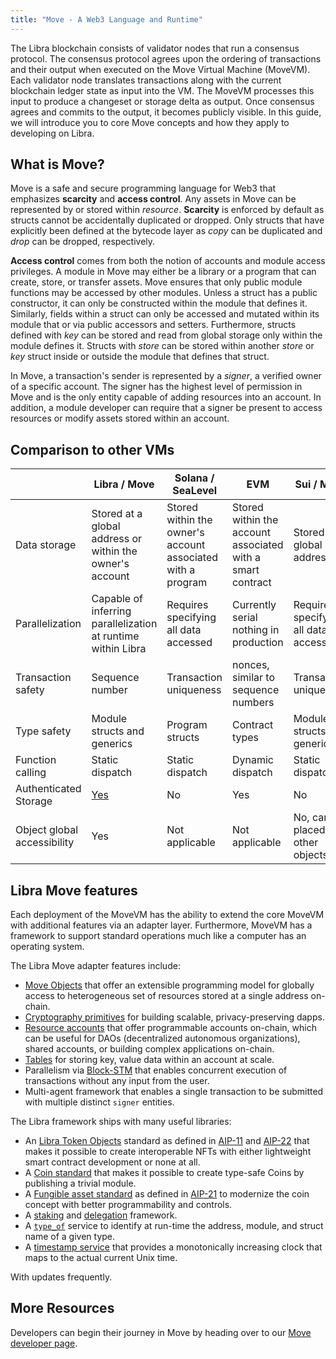 ```yaml
---
title: "Move - A Web3 Language and Runtime"
---
```


The Libra blockchain consists of validator nodes that run a consensus protocol. The consensus protocol agrees upon the ordering of transactions and their output when executed on the Move Virtual Machine (MoveVM). Each validator node translates transactions along with the current blockchain ledger state as input into the VM. The MoveVM processes this input to produce a changeset or storage delta as output. Once consensus agrees and commits to the output, it becomes publicly visible. In this guide, we will introduce you to core Move concepts and how they apply to developing on Libra.

## What is Move?

Move is a safe and secure programming language for Web3 that emphasizes **scarcity** and **access control**. Any assets in Move can be represented by or stored within _resource_. **Scarcity** is enforced by default as structs cannot be accidentally duplicated or dropped. Only structs that have explicitly been defined at the bytecode layer as _copy_ can be duplicated and _drop_ can be dropped, respectively.

**Access control** comes from both the notion of accounts and module access privileges. A module in Move may either be a library or a program that can create, store, or transfer assets. Move ensures that only public module functions may be accessed by other modules. Unless a struct has a public constructor, it can only be constructed within the module that defines it. Similarly, fields within a struct can only be accessed and mutated within its module that or via public accessors and setters. Furthermore, structs defined with _key_ can be stored and read from global storage only within the module defines it. Structs with _store_ can be stored within another _store_ or _key_ struct inside or outside the module that defines that struct.

In Move, a transaction's sender is represented by a _signer_, a verified owner of a specific account. The signer has the highest level of permission in Move and is the only entity capable of adding resources into an account. In addition, a module developer can require that a signer be present to access resources or modify assets stored within an account.

## Comparison to other VMs

|                             | Libra / Move                                                  | Solana / SeaLevel                                                | EVM                                                        | Sui / Move                            |
| --------------------------- | ------------------------------------------------------------- | ---------------------------------------------------------------- | ---------------------------------------------------------- | ------------------------------------- |
| Data storage                | Stored at a global address or within the owner's account | Stored within the owner's account associated with a program | Stored within the account associated with a smart contract | Stored at a global address            |
| Parallelization             | Capable of inferring parallelization at runtime within Libra  | Requires specifying all data accessed                            | Currently serial nothing in production                     | Requires specifying all data accessed |
| Transaction safety          | Sequence number                                               | Transaction uniqueness                                           | nonces, similar to sequence numbers                        | Transaction uniqueness                |
| Type safety                 | Module structs and generics                                   | Program structs                                                  | Contract types                                             | Module structs and generics           |
| Function calling            | Static dispatch                                               | Static dispatch                                                  | Dynamic dispatch                                           | Static dispatch                       |
| Authenticated Storage       | [Yes](/network/glossary#merkle-trees)                     | No                                                               | Yes                                                        | No                                    |
| Object global accessibility | Yes                                                           | Not applicable                                                   | Not applicable                                             | No, can be placed in other objects    |

## Libra Move features

Each deployment of the MoveVM has the ability to extend the core MoveVM with additional features via an adapter layer. Furthermore, MoveVM has a framework to support standard operations much like a computer has an operating system.

The Libra Move adapter features include:

- [Move Objects](https://github.com/libra2-foundation/AIPs/blob/main/aips/aip-10.md) that offer an extensible programming model for globally access to heterogeneous set of resources stored at a single address on-chain.
- [Cryptography primitives](/build/smart-contracts/cryptography) for building scalable, privacy-preserving dapps.
- [Resource accounts](/build/smart-contracts/resource-accounts) that offer programmable accounts on-chain, which can be useful for DAOs (decentralized autonomous organizations), shared accounts, or building complex applications on-chain.
- [Tables](https://github.com/libra2org/libra2-core/blob/main/libra2-move/framework/libra2-stdlib/sources/table.move) for storing key, value data within an account at scale.
- Parallelism via [Block-STM](https://medium.com/libra2labs/block-stm-how-we-execute-over-160k-transactions-per-second-on-the-libra2-blockchain-3b003657e4ba) that enables concurrent execution of transactions without any input from the user.
- Multi-agent framework that enables a single transaction to be submitted with multiple distinct `signer` entities.

The Libra framework ships with many useful libraries:

- An [Libra Token Objects](https://github.com/libra2org/libra2-core/tree/main/libra2-move/framework/libra2-token-objects/sources) standard as defined in [AIP-11](https://github.com/libra2-foundation/AIPs/blob/main/aips/aip-11.md) and [AIP-22](https://github.com/libra2-foundation/AIPs/blob/main/aips/aip-22.md) that makes it possible to create interoperable NFTs with either lightweight smart contract development or none at all.
- A [Coin standard](https://github.com/libra2org/libra2-core/blob/main/libra2-move/framework/libra2-framework/sources/coin.move) that makes it possible to create type-safe Coins by publishing a trivial module.
- A [Fungible asset standard](https://github.com/libra2org/libra2-core/blob/main/libra2-move/framework/libra2-framework/sources/fungible_asset.move) as defined in [AIP-21](https://github.com/libra2-foundation/AIPs/blob/main/aips/aip-21.md) to modernize the coin concept with better programmability and controls.
- A [staking](https://github.com/libra2org/libra2-core/blob/main/libra2-move/framework/libra2-framework/sources/staking_contract.move) and [delegation](https://github.com/libra2org/libra2-core/blob/main/libra2-move/framework/libra2-framework/sources/delegation_pool.move) framework.
- A [`type_of`](https://github.com/libra2org/libra2-core/blob/main/libra2-move/framework/libra2-stdlib/sources/type_info.move) service to identify at run-time the address, module, and struct name of a given type.
- A [timestamp service](https://github.com/libra2org/libra2-core/blob/main/libra2-move/framework/libra2-framework/sources/timestamp.move) that provides a monotonically increasing clock that maps to the actual current Unix time.

With updates frequently.

## More Resources

Developers can begin their journey in Move by heading over to our [Move developer page](/network/blockchain/move).
